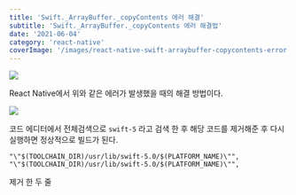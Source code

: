```yaml
---
title: 'Swift._ArrayBuffer._copyContents 에러 해결'
subtitle: 'Swift._ArrayBuffer._copyContents 에러 해결법'
date: '2021-06-04'
category: 'react-native'
coverImage: '/images/react-native-swift-arraybuffer-copycontents-error.png'
---
```


![](https://images.velog.io/images/hojin9622/post/e55183a6-e81d-47f1-967e-ff86645fc07b/Screen%20Shot%202021-06-04%20at%205.20.00%20PM.png)

React Native에서 위와 같은 에러가 발생했을 때의 해결 방법이다.

![](https://images.velog.io/images/hojin9622/post/02ef71f6-09a2-4dee-ada7-4b4a93dacd43/Screen%20Shot%202021-06-04%20at%205.20.43%20PM.png)

코드 에디터에서 전체검색으로 `swift-5` 라고 검색 한 후 해당 코드를 제거해준 후 다시 실행하면 정상적으로 빌드가 된다.

```
"\"$(TOOLCHAIN_DIR)/usr/lib/swift-5.0/$(PLATFORM_NAME)\"",
"\"$(TOOLCHAIN_DIR)/usr/lib/swift-5.0/$(PLATFORM_NAME)\"",
```

제거 한 두 줄
